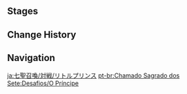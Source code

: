 {{Genius Invokation TCG Character Stages Intro}}

==Stages==
{{Genius Invokation TCG Stage List|Prince}}
<!--
==Idle Quotes==
{{Dialogue Start}}
:{{DIcon|Idle}} {{tx}}
{{Dialogue End}}

==Dialogue==
-->

==Change History==
{{Change History|3.3}}

==Navigation==
{{Genius Invokation TCG Stages Navbox}}

[[ja:七聖召喚/対戦/リトルプリンス]]
[[pt-br:Chamado Sagrado dos Sete:Desafios/O Príncipe]]